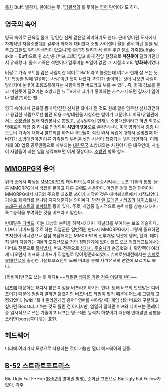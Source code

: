 [[목차]]
Buff. 열광자, 팬이라는 뜻. '[[담황색]]의'를 뜻하는 [[영어]] 단어이기도 하다.

== 영국의 속어 ==
영국 속어로 근육질 몸매, 강인한 신체 같은걸 의미하기도 한다. 근대 영미권 도시에서 자체적인 자율소방대를 갖추어 화재에 대비할때 소방 사이렌이 울릴 경우 하던 일을 멈추고(그들도 일단은 생업이 있으니까) 황급히 달려가서 물을 뿌린 물소 가죽(Buffalo skin = Buff)으로 된 소방용 [버프 코트] 입고 화재 진압 현장으로 '''미친듯이''' 달려가던데서 유래했다. 물소 가죽은 석면이나 알루미늄 포일이 없던 그 시절 최고의 '''방화복'''이었다.

버팔로 가죽 코트를 입은 사람이란 의미로 Buffs라고 불렀는데 여기서 현재 잘 쓰는 뜻인 '특정한 일에 열광하는 사람'이란 뜻이 나왔다. 자기가 좋아하는 것이 나오면 사람이 달라지며 눈빛이 초롱초롱해지는 사람이라면 버프라고 부를 수 있다. 즉, 화재 경보를 듣고 미친듯이 달려가는 소방대원 ≒ TV에서 자기가 좋아하는 가수가 나오면 갑자기 일어나 발광(?)하는 팬.

영국 속어에서 근육질 몸매/강건한 신체란 의미가 된 것도 원래 맡은 임무상 신체강건하고 용감한 사람으로만 뽑던 의용 소방대원을 지칭하는 말이기 때문이다. 미국/유럽권에서는 [[소방관]]을 원래 자원봉사로 뽑았고, 공무원화된 현재도 소방대원이라고 하면 최고로 명예로운 직업 중 하나로 인정되며 '''시민의 영웅'''으로 존경받는다. 미국 영화에서 종종 나오듯이 가족에 대해서 발표회를 하거나 부모님이 직접 와서 직업에 대해서 설명할때 아버지가 소방대원이면 다른 가족들의 부러움 섞인 시선이 집중되는 것은 당연하다. 이래저래 3D 업종 공무원쯤으로 치부되는 [[대한민국]] 소방대와는 차원이 다른 대우인데, 사실 이 사람들이 하는 일을 생각해보면 이게 정상이다. [[소방관]] 항목 참조.

== [[MMORPG]]의 용어 ==
위의 뜻에서 파생된 [[MMORPG]]의 캐릭터의 능력을 상승시켜주는 보조 기술의 통칭. 물론 MMORPG에서 생겼을 뿐이고 다른 곳에도 사용한다. 어원은 원래 있던 단어이나 [[MMORPG]]에서 지금의 뜻으로 최초로 쓰이기 시작한 것은 [[에버퀘스트]]에서 시작되었다. 기술로 캐릭터를 팬처럼 지지해준다는 의미이다. [[던전 앤 드래곤 시리즈]]의 [[헤이스트]]나, [[드래곤 퀘스트]]의 [[바이킬트]] 등이 있다. 주로, 게임중 일시적으로 능력치를 상승시키거나 특수능력을 부여하는 것을 버프라고 말한다.

반대말은 [[디버프]]. 이는 대상의 능력을 하락시키거나 페널티를 부여하는 보조 기술이다. 버프나 디버프를 주로 하는 직업군은 일반적인 판타지 MMORPG에서 그렇게 중요하던 포지션이 아니었으나 점점 복잡해지는 MMORPG의 전투개념 덕분에 탱커, 힐러, 데미지 딜러 다음가는 제4의 포지션으로 거의 정착단계에 있다. [[월드 오브 워크래프트]]에서는 디버프 전문으로 [[흑마법사(월드 오브 워크래프트)|흑마법사]], 버프 전문으로 [[성기사(월드 오브 워크래프트)|성기사]], [[주술사(월드 오브 워크래프트)|주술사]]가 손꼽혔으나, 확장팩이 여러 개 나오면서 버프와 디버프가 직업별로 많이 평준화되었다. 슈퍼로봇대전에서는 [[슈퍼로봇대전 D]]에 출전한 사운드포스팀이 노래 버프를 통해 사기유닛의 반열에 오르기도 했다.

[리비아]반군도 쓰는 듯 하다[http://gall.dcgame.in/list.php?id=game_mabinogi&no=2855031&page=1&bbs= #] ~~[http://i.imgur.com/fiay67F.jpg 적절한 왜곡을 가한 경우 이렇게 된다]~~

[[너프]]에 대응하는 패치시 받은 이점을 버프라고 하기도 한다. 원래 버프의 반댓말은 디버프이기 때문에 엄밀히 말하면 틀렸지만 버프/너프 라임이 맞기 때문에 어느새 그렇게 고정되었다. [wiki:"북미 온라인게임 용어" 영어를 써야할 때] 게임 상의 버프와 구분하고 싶다면 Boost라고 쓰는 것도 틀린 건 아니지만, 엄밀히 말하면 버프와 디버프는 플레이중 일시적으로 쓰는 기술이고 너프는 영구적인 능력치 하향이기 때문에 반대말인 상향을 쓰려면 boost쪽이 맞는 표현.

== 헤드웨어 ==
머리에 여러가지 모양으로 착용하는 것이 가능한 멀티 헤드웨어의 일종.

== [[B-52 스트라토포트리스]] ==
Big Ugly Fat F**ker([[B-52]]의 영미권 별명), 순화된 표현으로 Big Ugly Fat Fellow가 있다.
[[각주]]
